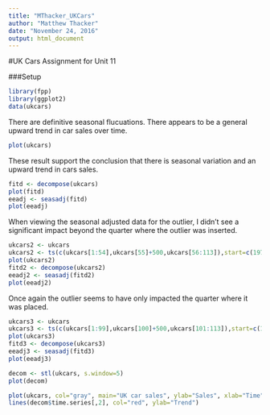 ---
title: "MThacker_UKCars"
author: "Matthew Thacker"
date: "November 24, 2016"
output: html_document
---
#UK Cars Assignment for Unit 11

###Setup
```{r, warning=FALSE, message=FALSE}
library(fpp)
library(ggplot2)
data(ukcars)
```

There are definitive seasonal flucuations. There appears to be a general upward trend in car sales over time.

```{r}
plot(ukcars)
```

These result support the conclusion that there is seasonal variation and an upward trend in cars sales.

```{r}
fitd <- decompose(ukcars)
plot(fitd)
eeadj <- seasadj(fitd)
plot(eeadj)
```

When viewing the seasonal adjusted data for the outlier, I didn't see a significant impact beyond the quarter where the outlier was inserted.

```{r}
ukcars2 <- ukcars
ukcars2 <- ts(c(ukcars[1:54],ukcars[55]+500,ukcars[56:113]),start=c(1977,1),frequency=4)
plot(ukcars2)
fitd2 <- decompose(ukcars2)
eeadj2 <- seasadj(fitd2)
plot(eeadj2)
```

Once again the outlier seems to have only impacted the quarter where it was placed. 

```{r}
ukcars3 <- ukcars
ukcars3 <- ts(c(ukcars[1:99],ukcars[100]+500,ukcars[101:113]),start=c(1977,1),frequency=4)
plot(ukcars3)
fitd3 <- decompose(ukcars3)
eeadj3 <- seasadj(fitd3)
plot(eeadj3)
```

```{r}
decom <- stl(ukcars, s.window=5)
plot(decom)

plot(ukcars, col="gray", main="UK car sales", ylab="Sales", xlab="Time")
lines(decom$time.series[,2], col="red", ylab="Trend")
```